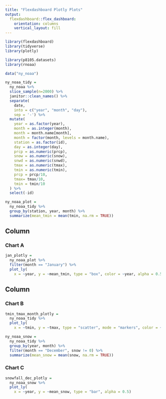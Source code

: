 ```yaml
---
title: "Flexdashboard Plotly Plots"
output: 
  flexdashboard::flex_dashboard:
    orientation: columns
    vertical_layout: fill
---
```


```r
library(flexdashboard)
library(tidyverse)
library(plotly)

library(p8105.datasets)
library(rnoaa)

data("ny_noaa")

```

```r
ny_noaa_tidy = 
  ny_noaa %>% 
  slice_sample(n=2000) %>% 
  janitor::clean_names() %>% 
  separate(
    date,
    into = c("year", "month", "day"),
    sep = '-') %>% 
  mutate(
    year = as.factor(year),
    month = as.integer(month),
    month = month.name[month],
    month = factor(month, levels = month.name),
    station = as.factor(id),
    day = as.integer(day),
    prcp = as.numeric(prcp),
    snow = as.numeric(snow),
    snwd = as.numeric(snwd),
    tmax = as.numeric(tmax),
    tmin = as.numeric(tmin),
    prcp = prcp/10,
    tmax= tmax/10,
    tmin = tmin/10
  ) %>% 
  select(-id)
```

```r
ny_noaa_plot = 
  ny_noaa_tidy %>% 
  group_by(station, year, month) %>% 
  summarize(mean_tmin = mean(tmin, na.rm = TRUE))
```

Column {data-width=650}
-----------------------------------------------------------------------

### Chart A
```r
jan_plotly =
  ny_noaa_plot %>% 
  filter(month == "January") %>% 
  plot_ly(
    x = ~year, y = ~mean_tmin, type = "box", color = ~year, alpha = 0.5)
```

Column {data-width=350}
-----------------------------------------------------------------------

### Chart B
```r
tmin_tmax_month_plotly =
  ny_noaa_tidy %>% 
  plot_ly(
    x = ~tmin, y = ~tmax, type = "scatter", mode = "markers", color = ~month, alpha = 0.5)
```

```r
ny_noaa_snow = 
  ny_noaa_tidy %>% 
  group_by(year, month) %>% 
  filter(month == "December", snow != 0) %>% 
  summarize(mean_snow = mean(snow, na.rm = TRUE))
```
### Chart C
```r
snowfall_dec_plotly =
  ny_noaa_snow %>% 
  plot_ly(
    x = ~year, y = ~mean_snow, type = "bar", alpha = 0.5)
```



